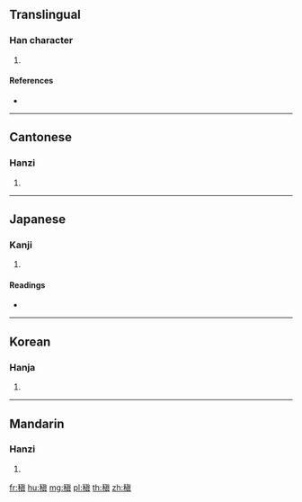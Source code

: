 {{character info/new}}
==Translingual==

===Han character===
{{Han char|rn=115|rad=禾|as=10|sn=15|four=24986|canj=HDJBC}}

# {{defn|Han|sort=禾10}}

====References====
* {{Han ref|kx=0857.250|dkj=25212|dj=1283.050|hdz=42621.190|uh=7A39|ud=31289|bh=E6D2|bd=59090}}

----

==Cantonese==

===Hanzi===
{{yue-hanzi|jyut=|y=jan2}}

# {{defn|lang=yue|sort=禾10}}

----

==Japanese==

===Kanji===
{{ja-kanji|grade=|rs=禾10}}

# {{defn|lang=ja|sort=禾10}}

====Readings====
* {{ja-readings|on=[[しん]] (shin), [[てん]] (ten), [[でん]] (den), [[へん]] (hen)|kun=[[しげる]] (shigeru)|nanori=}}

----

==Korean==

===Hanja===
{{ko-hanja|hangeul=진|eumhun=|rv=jin|mr=chin|y=cin}}

# {{defn|lang=ko|sort=禾10}}

----

==Mandarin==

===Hanzi===
{{cmn-hanzi|pin=[[zhěn]] ([[zhen3]])|wg=chen<sup>3</sup>}}

# {{defn|lang=cmn|sort=禾10}}

[[fr:稹]]
[[hu:稹]]
[[mg:稹]]
[[pl:稹]]
[[th:稹]]
[[zh:稹]]